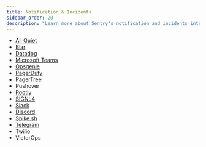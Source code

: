 ```yaml
---
title: Notification & Incidents
sidebar_order: 20
description: "Learn more about Sentry's notification and incidents integrations."
---
```


- [All Quiet](https://docs.allquiet.app/integrations/inbound/sentry)
- [Blar](/organization/integrations/notification-incidents/blar/)
- [Datadog](https://docs.datadoghq.com/integrations/sentry/)
- [Microsoft Teams](/organization/integrations/notification-incidents/msteams/)
- [Opsgenie](/organization/integrations/notification-incidents/opsgenie/)
- [PagerDuty](/organization/integrations/notification-incidents/pagerduty/)
- [PagerTree](/organization/integrations/notification-incidents/pagertree/)
- Pushover
- [Rootly](/organization/integrations/notification-incidents/rootly/)
- [SIGNL4](/organization/integrations/notification-incidents/signl4/)
- [Slack](/organization/integrations/notification-incidents/slack/)
- [Discord](/organization/integrations/notification-incidents/discord/)
- [Spike.sh](/organization/integrations/notification-incidents/spikesh/)
- [Telegram](/organization/integrations/notification-incidents/telegram-alerts-bot/)
- Twilio
- VictorOps
